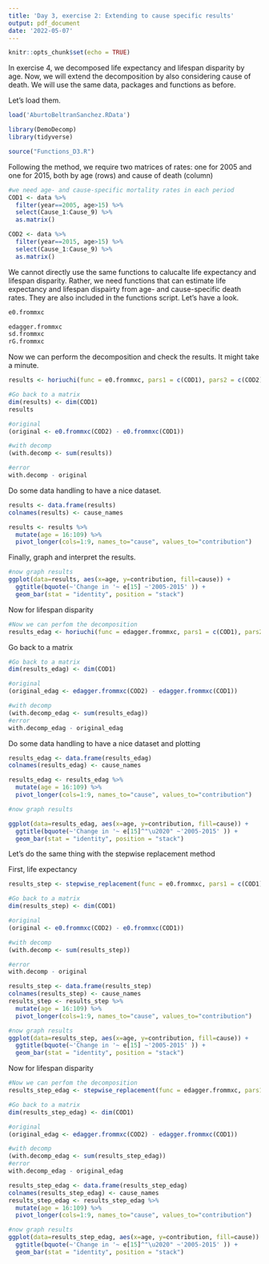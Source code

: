 ```yaml
---
title: 'Day 3, exercise 2: Extending to cause specific results'
output: pdf_document
date: '2022-05-07'
---
```


```r
knitr::opts_chunk$set(echo = TRUE)
```

In exercise 4, we decomposed life expectancy and lifespan disparity by age. Now, we will extend the decomposition by also considering cause of death. We will use the same data, packages and functions as before.

Let's load them.
```r
load('AburtoBeltranSanchez.RData')

library(DemoDecomp)
library(tidyverse)

source("Functions_D3.R")
```

Following the method, we require two matrices of rates: one for 2005 and one for 2015, both by age (rows) and cause of death (column)
```r
#we need age- and cause-specific mortality rates in each period
COD1 <- data %>% 
  filter(year==2005, age>15) %>% 
  select(Cause_1:Cause_9) %>% 
  as.matrix()

COD2 <- data %>% 
  filter(year==2015, age>15) %>% 
  select(Cause_1:Cause_9) %>% 
  as.matrix()
```


We cannot directly use the same functions to calucalte life expectancy and lifespan disparity. Rather, we need functions that can estimate life expectancy and lifespan dispairty from age- and cause-specific death rates. They are also included in the functions script. Let's have a look.

```r
e0.frommxc

edagger.frommxc
sd.frommxc
rG.frommxc

```

Now we can perform the decomposition and check the results. It might take a minute.

```r
results <- horiuchi(func = e0.frommxc, pars1 = c(COD1), pars2 = c(COD2), N = 100)

#Go back to a matrix
dim(results) <- dim(COD1)
results

#original
(original <- e0.frommxc(COD2) - e0.frommxc(COD1))

#with decomp
(with.decomp <- sum(results))

#error
with.decomp - original
```
Do some data handling to have a nice dataset.

```r
results <- data.frame(results)
colnames(results) <- cause_names

results <- results %>% 
  mutate(age = 16:109) %>% 
  pivot_longer(cols=1:9, names_to="cause", values_to="contribution")
```

Finally, graph and interpret the results.

```r
#now graph results
ggplot(data=results, aes(x=age, y=contribution, fill=cause)) +
  ggtitle(bquote(~'Change in '~ e[15] ~'2005-2015' )) +
  geom_bar(stat = "identity", position = "stack")

```


Now for lifespan disparity

```r
#Now we can perfom the decomposition
results_edag <- horiuchi(func = edagger.frommxc, pars1 = c(COD1), pars2 = c(COD2), N = 100)
```

Go back to a matrix

```r
#Go back to a matrix
dim(results_edag) <- dim(COD1)

#original
(original_edag <- edagger.frommxc(COD2) - edagger.frommxc(COD1))

#with decomp
(with.decomp_edag <- sum(results_edag))
#error
with.decomp_edag - original_edag
```

Do some data handling to have a nice dataset and plotting

```r
results_edag <- data.frame(results_edag)
colnames(results_edag) <- cause_names

results_edag <- results_edag %>% 
  mutate(age = 16:109) %>% 
  pivot_longer(cols=1:9, names_to="cause", values_to="contribution")

#now graph results

ggplot(data=results_edag, aes(x=age, y=contribution, fill=cause)) +
  ggtitle(bquote(~'Change in '~ e[15]^"\u2020" ~'2005-2015' )) +
  geom_bar(stat = "identity", position = "stack")
```

Let's do the same thing with the stepwise replacement method

First, life expectancy
```r
results_step <- stepwise_replacement(func = e0.frommxc, pars1 = c(COD1), pars2 = c(COD2))

#Go back to a matrix
dim(results_step) <- dim(COD1)

#original
(original <- e0.frommxc(COD2) - e0.frommxc(COD1))

#with decomp
(with.decomp <- sum(results_step))

#error
with.decomp - original

results_step <- data.frame(results_step)
colnames(results_step) <- cause_names
results_step <- results_step %>% 
  mutate(age = 16:109) %>% 
  pivot_longer(cols=1:9, names_to="cause", values_to="contribution")

#now graph results
ggplot(data=results_step, aes(x=age, y=contribution, fill=cause)) +
  ggtitle(bquote(~'Change in '~ e[15] ~'2005-2015' )) +
  geom_bar(stat = "identity", position = "stack")

```


Now for lifespan disparity

```r
#Now we can perfom the decomposition
results_step_edag <- stepwise_replacement(func = edagger.frommxc, pars1 = c(COD1), pars2 = c(COD2))

#Go back to a matrix
dim(results_step_edag) <- dim(COD1)

#original
(original_edag <- edagger.frommxc(COD2) - edagger.frommxc(COD1))

#with decomp
(with.decomp_edag <- sum(results_step_edag))
#error
with.decomp_edag - original_edag

results_step_edag <- data.frame(results_step_edag)
colnames(results_step_edag) <- cause_names
results_step_edag <- results_step_edag %>% 
  mutate(age = 16:109) %>% 
  pivot_longer(cols=1:9, names_to="cause", values_to="contribution")

#now graph results
ggplot(data=results_step_edag, aes(x=age, y=contribution, fill=cause)) +
  ggtitle(bquote(~'Change in '~ e[15]^"\u2020" ~'2005-2015' )) +
  geom_bar(stat = "identity", position = "stack")
```
